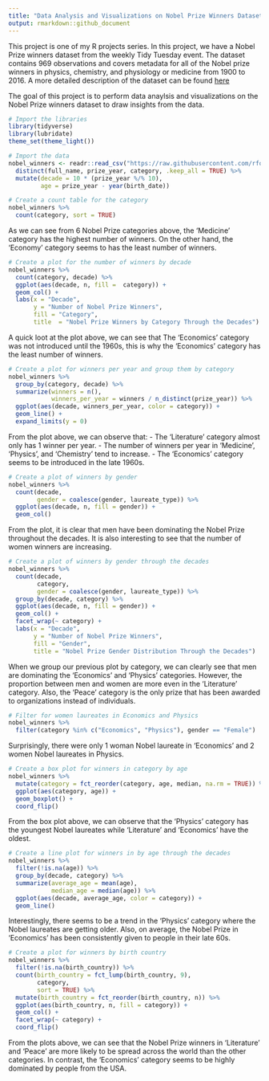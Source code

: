 ```yaml
---
title: "Data Analysis and Visualizations on Nobel Prize Winners Dataset"
output: rmarkdown::github_document
---
```

This project is one of my R projects series. In this project, we have a Nobel Prize winners dataset from the weekly Tidy Tuesday event. The dataset contains 969 observations and covers metadata for all of the Nobel prize winners in physics, chemistry, and physiology or medicine from 1900 to 2016. A more detailed description of the dataset can be found [here](https://github.com/rfordatascience/tidytuesday/tree/master/data/2019/2019-05-14)

The goal of this project is to perform data anaylsis and visualizations on the Nobel Prize winners dataset to draw insights from the data.
```r
# Import the libraries
library(tidyverse)
library(lubridate)
theme_set(theme_light())
```

```r
# Import the data
nobel_winners <- readr::read_csv("https://raw.githubusercontent.com/rfordatascience/tidytuesday/master/data/2019/2019-05-14/nobel_winners.csv") %>%
  distinct(full_name, prize_year, category, .keep_all = TRUE) %>%
  mutate(decade = 10 * (prize_year %/% 10),
         age = prize_year - year(birth_date))
```

```r
# Create a count table for the category
nobel_winners %>%
  count(category, sort = TRUE)
```
As we can see from 6 Nobel Prize categories above, the 'Medicine' category has the highest number of winners. On the other hand, the 'Economy' category seems to has the least number of winners.
```r
# Create a plot for the number of winners by decade
nobel_winners %>%
  count(category, decade) %>%
  ggplot(aes(decade, n, fill =  category)) +
  geom_col() +
  labs(x = "Decade",
       y = "Number of Nobel Prize Winners",
       fill = "Category",
       title  = "Nobel Prize Winners by Category Through the Decades")
```

A quick loot at the plot above, we can see that The 'Economics' category was not introduced until the 1960s, this is why the 'Economics' category has the least number of winners.
```r
# Create a plot for winners per year and group them by category 
nobel_winners %>%
  group_by(category, decade) %>%
  summarize(winners = n(),
            winners_per_year = winners / n_distinct(prize_year)) %>%
  ggplot(aes(decade, winners_per_year, color = category)) +
  geom_line() +
  expand_limits(y = 0)
```

From the plot above, we can observe that:
- The 'Literature' category almost only has 1 winner per year.
- The number of winners per year in 'Medicine', 'Physics', and 'Chemistry' tend to increase.
- The 'Economics' category seems to be introduced in the late 1960s.
```r
# Create a plot of winners by gender
nobel_winners %>%
  count(decade, 
        gender = coalesce(gender, laureate_type)) %>%
  ggplot(aes(decade, n, fill = gender)) +
  geom_col()
```

From the plot, it is clear that men have been dominating the Nobel Prize throughout the decades. It is also interesting to see that the number of women winners are increasing.
```r
# Create a plot of winners by gender through the decades
nobel_winners %>%
  count(decade,
        category,
        gender = coalesce(gender, laureate_type)) %>%
  group_by(decade, category) %>%
  ggplot(aes(decade, n, fill = gender)) +
  geom_col() +
  facet_wrap(~ category) +
  labs(x = "Decade",
       y = "Number of Nobel Prize Winners",
       fill = "Gender",
       title = "Nobel Prize Gender Distribution Through the Decades")
```

When we group our previous plot by category, we can clearly see that men are dominating the 'Economics' and 'Physics' categories. However, the proportion between men and women are more even in the 'Literature' category. Also, the 'Peace' category is the only prize that has been awarded to organizations instead of individuals. 
```r
# Filter for women laureates in Economics and Physics
nobel_winners %>%
  filter(category %in% c("Economics", "Physics"), gender == "Female")
```

Surprisingly, there were only 1 woman Nobel laureate in 'Economics' and 2 women Nobel laureates in Physics.  
```r
# Create a box plot for winners in category by age
nobel_winners %>%
  mutate(category = fct_reorder(category, age, median, na.rm = TRUE)) %>%
  ggplot(aes(category, age)) +
  geom_boxplot() +
  coord_flip()
```

From the box plot above, we can observe that the 'Physics' category has the youngest Nobel laureates while 'Literature' and 'Economics' have the oldest.
```r
# Create a line plot for winners in by age through the decades
nobel_winners %>%
  filter(!is.na(age)) %>%
  group_by(decade, category) %>%
  summarize(average_age = mean(age),
            median_age = median(age)) %>%
  ggplot(aes(decade, average_age, color = category)) +
  geom_line()
```

Interestingly, there seems to be a trend in the 'Physics' category where the Nobel laureates are getting older. Also, on average, the Nobel Prize in 'Economics' has been consistently given to people in their late 60s.
```r
# Create a plot for winners by birth country
nobel_winners %>%
  filter(!is.na(birth_country)) %>%
  count(birth_country = fct_lump(birth_country, 9),
        category,
        sort = TRUE) %>%
  mutate(birth_country = fct_reorder(birth_country, n)) %>%
  ggplot(aes(birth_country, n, fill = category)) +
  geom_col() +
  facet_wrap(~ category) +
  coord_flip()
```

From the plots above, we can see that the Nobel Prize winners in 'Literature' and 'Peace' are more likely to be spread across the world than the other categories. In contrast, the 'Economics' category seems to be highly dominated by people from the USA.

